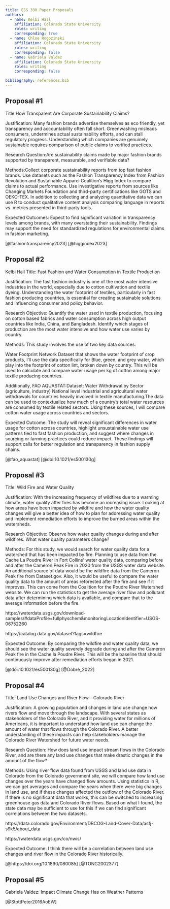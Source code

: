 ```yaml
---
title: ESS 330 Paper Proposals
authors:
  - name: Kelbi Hall
    affiliation: Colorado State University 
    roles: writing
    corresponding: true
  - name: Chloe Rogozinski
    affiliation: Colorado State University
    roles: writing
    corresponding: false
  - name: Gabriela Valdez
    affiliation: Colorado State University
    roles: writing
    corresponding: false

bibliography: references.bib
---
```


## Proposal #1

Title:How Transparent Are Corporate Sustainability Claims?

Justification: Many fashion brands advertise themselves as eco friendly, yet transparency and accountability often fall short. Greenwashing misleads consumers, undermines actual sustainability efforts, and can stall regulatory progress. Understanding which companies are genuinely sustainable requires comparison of public claims to verified practices.

Research Question:Are sustainability claims made by major fashion brands supported by transparent, measurable, and verifiable data?

Methods:Collect corporate sustainability reports from top fast fashion brands.
Use datasets such as the Fashion Transparency Index from Fashion Revolution and Sustainable Apparel Coalition’s Higg Index to compare claims to actual performance.
Use investigative reports from sources like Changing Markets Foundation and third-party certifications like GOTS and OEKO-TEX.
In addition to collecting and analyzing quantitative data we can use R to conduct qualitative content analysis comparing language in reports vs. metrics presented in third-party tools.

Expected Outcomes: Expect to find significant variation in transparency levels among brands, with many overstating their sustainability. Findings may support the need for standardized regulations for environmental claims in fashion marketing.

[@fashiontransparency2023] [@higgindex2023]

## Proposal #2

Kelbi Hall
Title: Fast Fashion and Water Consumption in Textile Production

Justification:
The fast fashion industry is one of the most water intensive industries in the world, especially due to cotton cultivation and textile dyeing. Understanding the water footprint of textiles, particularly in fast fashion producing countries, is essential for creating sustainable solutions and influencing consumer and policy behavior.

Research Objective: Quantify the water used in textile production, focusing on cotton based fabrics and water consumption across high output countries like India, China, and Bangladesh. Identify which stages of production are the most water intensive and how water use varies by country.

Methods: This study involves the use of two key data sources.

Water Footprint Network Dataset that shows the water footprint of crop products, I'll use the data specifically for Blue, green, and grey water, which play into the footprint of cotton lint, broken down by country. This will be used to calculate and compare water usage per kg of cotton among major textile producing countries.

Additionally, FAO AQUASTAT:Dataset: Water Withdrawal by Sector (agriculture, industry)
National level industrial and agricultural water withdrawals for countries heavily involved in textile manufacturing.The data can be used to contextualize how much of a country's total water resources are consumed by textile related sectors.
Using these sources, I will compare cotton water usage across countries and sectors.

Expected Outcome: The study will reveal significant differences in water usage for cotton across countries, highlight unsustainable water use patterns tied to fast fashion production, and suggest where changes in sourcing or farming practices could reduce impact. These findings will support calls for better regulation and transparency in fashion supply chains.

[@fao_aquastat] [@doi:10.1021/es500130g]

## Proposal #3
 
 Title:  Wild Fire and Water Quality

Justification: With the increasing frequency of wildfires due to a warming climate, water quality after fires has become an increasing issue. Looking at how areas have been impacted by wildfire and how the water quality changes will give a better idea of how to plan for addressing water quality and implement remediation efforts to improve the burned areas within the watersheds.

Research Objective: Observe how water quality changes during and after wildfires. What water quality parameters change?

Methods: For this study, we would search for water quality data for a watershed that has been impacted by fire. Planning to use data from the Cache La Poudre River in Fort Collins' water quality data, comparing before and after the Cameron Peak Fire in 2020 from the USGS water data website. An additional source of data would be the wildfire data from the Cameron Peak fire from Dataset.gov. Also, it would be useful to compare the water quality data to the amount of areas reforested after the fire and see if it improves. This can come from the Coalition for the Poudre River Watershed website. We can run the statistics to get the average river flow and pollutant data after determining which data is available, and compare that to the average information before the fire.

https://waterdata.usgs.gov/download-samples/#dataProfile=fullphyschem&monitoringLocationIdentifier=USGS-06752260

https://catalog.data.gov/dataset?tags=wildfire

Expected Outcome: By comparing the wildfire and water quality data, we should see the water quality severely degrade during and after the Cameron Peak fire in the Cache la Poudre River. This will be the baseline that should continuously improve after remediation efforts began in 2021. 

[@doi:10.1021/es500130g]
[@Dobre_2022]


## Proposal #4

Title: Land Use Changes and River Flow - Colorado River

Justification: A growing population and changes in land use change how rivers flow and move through the landscape. With several states as stakeholders of the Colorado River, and it providing water for millions of Americans, it is important to understand how land use can change the amount of water that flows through the Colorado River. A better understanding of these impacts can help stakeholders manage the Colorado River Watershed for future water needs.

Research Question: How does land use impact stream flows in the Colorado River, and are there any land use changes that make drastic changes in the amount of the flow?

Methods: Using river flow data found from USGS and land use data in Colorado from the Colorado government site, we will compare how land use changes over the years have changed flow amounts. Using statistics in R, we can get averages and compare the years when there were big changes in land use, and if these changes affected the outflow of the Colorado River. If there is no significant data that works, this can be switched to increasing greenhouse gas data and Colorado River flows. Based on what I found, the state data may be sufficient to use for this if we can find significant correlations between the two datasets. 

https://data.colorado.gov/Environment/DRCOG-Land-Cover-Data/asfj-s9k5/about_data

https://waterdata.usgs.gov/co/nwis/


Expected Outcome: I think there will be a correlation between land use changes and river flow in the Colorado River historically.

[@https://doi.org/10.1890/080085]
[@TONG2002377]

## Proposal #5 

Gabriela Valdez: Impact Climate Change Has on Weather Patterns 


[@StottPeter2016AoEW]
